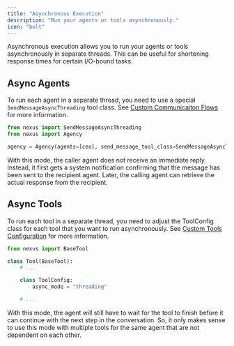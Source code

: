 ```yaml
---
title: "Asynchronous Execution"
description: "Run your agents or tools asynchronously."
icon: "bolt"
---
```


Asynchronous execution allows you to run your agents or tools asynchronously in separate threads. This can be useful for shortening response times for certain I/O-bound tasks.

## Async Agents

To run each agent in a separate thread, you need to use a special `SendMessageAsyncThreading` tool class. See [Custom Communicaiton Flows](/additional-features/custom-communication-flows) for more information.

```python
from nexus import SendMessageAsyncThreading
from nexus import Agency

agency = Agency(agents=[ceo], send_message_tool_class=SendMessageAsyncThreading)
```

With this mode, the caller agent does not receive an immediate reply. Instead, it first gets a system notification confirming that the message has been sent to the recipient agent. Later, the calling agent can retrieve the actual response from the recipient.

## Async Tools

To run each tool in a separate thread, you need to adjust the ToolConfig class for each tool that you want to run asynchronously. See [Custom Tools Configuration](/core-framework/tools/custom-tools/configuration) for more information.

```python
from nexus import BaseTool

class Tool(BaseTool):
    # ...

    class ToolConfig:
        async_mode = "threading"

    # ...
```

With this mode, the agent will still have to wait for the tool to finish before it can continue with the next step in the conversation. So, it only makes sense to use this mode with multiple tools for the same agent that are not dependent on each other.
